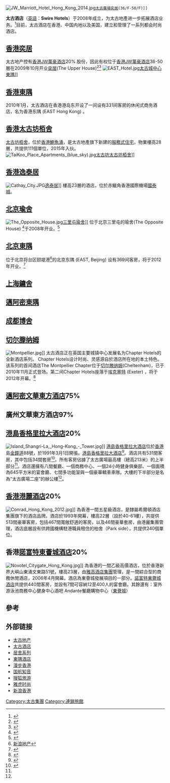 {{Infobox company
| name             = Swire Hotels      太古酒店
| logo             =
| caption          = 
| type             = 
| traded_as        = 
| genre            = 
| fate             = 
| predecessor      = 
| successor        = 
| foundation       = 2008
| founder          = 
| defunct          = <!-- {{End date|YYYY|MM|DD}} -->
| location_city    = [[香港|香港]]
| location_country = 
| location         = 
| locations        = 
| area_served      = [[香港|香港]],[[中国内地|中国内地]],[[美國|美國]]
| key_people       = Toby Smith 施睿忠,<br>(副主席)
| industry         = 酒店业
| parent           = [[太古地產|太古地產]]
| divisions        = 
| subsid           = 
| homepage         = [http://www.swirehotels.com 太古酒店]
| footnotes        = 
| intl             = 
}}
 [[File:JW_Marriott_Hotel_Hong_Kong_2014.jpg|thumb]][[太古廣場|太古廣場]][[奕居|奕居]](36/F-50/F)]]
'''太古酒店'''（[[英語|英語]]：'''Swire Hotels'''）于2008年成立，为太古地產进一步拓展酒店业务。<ref>{{Cite web |url=http://www.swireproperties.com/sc/about-us/business-overview/swire-hotels/pages/index.aspx |title=太古地產 |access-date=2011-11-08 |archive-url=https://web.archive.org/web/20111210015650/http://www.swireproperties.com/sc/about-us/business-overview/swire-hotels/Pages/index.aspx |archive-date=2011-12-10 |dead-url=yes }}</ref>目前，太古酒店在香港、中国内地以及美国，建立和管理了一系列都会时尚酒店。

== [[香港|香港]][[奕居|奕居]] ==
太古地产控有[[香港JW萬豪酒店|香港JW萬豪酒店]]20% 股份，因此有权位于[[香港JW萬豪酒店|香港JW萬豪酒店]]36-50層在2009年10月开业[[奕居|奕居]](The Upper House)<ref>{{Cite web |url=http://www.upperhouse.com/tc/Pages/index.aspx |title=奕居 |accessdate=2011-11-08 |archive-date=2011-10-31 |archive-url=https://web.archive.org/web/20111031020252/http://www.upperhouse.com/tc/Pages/index.aspx |dead-url=yes }}</ref><ref>{{Cite web |url=http://www.chinahospitalitynews.com/cn/2009/04/21/11889/ |title=中国旅业参考 |accessdate=2011-11-08 |archive-date=2009-05-25 |archive-url=https://web.archive.org/web/20090525034121/http://www.chinahospitalitynews.com/cn/2009/04/21/11889/ |dead-url=yes }}</ref>
[[File:EAST_Hotel.jpg|thumb]][[太古城中心|太古城中心]][[東隅酒店|東隅]]]]

==[[香港|香港]][[東隅|東隅]] ==
2010年1月，太古酒店在香港港岛东开设了一间设有331间客房的休闲式商务酒店，名为香港东隅 (EAST Hong Kong) 。

==[[香港|香港]][[太古坊栢舍|太古坊栢舍]] ==
[[太古坊栢舍|太古坊栢舍]]，位於[[香港|香港]][[鰂魚涌|鰂魚涌]]，是太古地產旗下新建的[[服務式住宅|服務式住宅]]，物業樓高28層，共提供111個單位，2015年入伙。
[[File:TaiKoo_Place_Apartments_(blue_sky).jpg|thumb]][[太古坊|太古坊]][[太古坊栢舍|太古坊栢舍]]]]

==[[香港|香港]][[國泰城|逸泰居]]==
[[File:Cathay_City.JPG|thumb]][[國泰城|逸泰居]]]]
樓高23層的酒店，位於赤鱲角香港國際機場[[國泰城|國泰城]]。

==[[北京|北京]][[瑜舍|瑜舍]] ==
[[File:The_Opposite_House.jpg|thumb]][[三里屯|三里屯]][[瑜舍|瑜舍]]]]
位于北京三里屯的瑜舍(The Opposite House) <ref>{{Cite web |url=http://www.theoppositehouse.com/ |title=瑜舍 |accessdate=2011-11-08 |archive-date=2011-11-10 |archive-url=https://web.archive.org/web/20111110152148/http://theoppositehouse.com/ |dead-url=no }}</ref>于2008年开业。<ref>{{Cite web |url=http://travel.sohu.com/20091210/n268855526.shtml |title=搜狐旅游 |accessdate=2011-11-09 |archive-date=2009-12-19 |archive-url=https://web.archive.org/web/20091219225559/http://travel.sohu.com/20091210/n268855526.shtml |dead-url=yes }}</ref>

==[[北京|北京]][[東隅|東隅]] ==
位于北京将台区颐堤港<ref>[http://news.dichan.sina.com.cn/2010/10/12/222449.html 新浪地产]{{dead link|date=2017年12月 |bot=InternetArchiveBot |fix-attempted=yes }}</ref>的北京东隅 (EAST, Beijing) 设有369间客房，将于2012年开业。<ref>{{Cite web |url=http://www.swirehotels.com/sc/Our-Hotels/EAST.aspx |title=香港东隅和北京东隅 |access-date=2011-11-08 |archive-url=https://web.archive.org/web/20121125015445/http://www.swirehotels.com/sc/Our-Hotels/EAST.aspx |archive-date=2012-11-25 |dead-url=yes }}</ref>
==[[上海|上海]][[鏞舍|鏞舍]] ==
==[[邁阿密|邁阿密]][[東隅|東隅]]==
==[[成都|成都]][[博舍|博舍]] ==

==[[切尔滕纳姆|切尔滕纳姆]]==
[[File:Montpellier.jpg|right]]]]
太古酒店正在英国主要城镇中心发展名为Chapter Hotels的全新酒店系列。 Chapter Hotels设计时尚、灵感源自於酒店所在地的本土特色。该系列的首间酒店The Montpellier Chapter位于[[切尔滕纳姆|切尔滕纳姆]](Cheltenham)，已于2010年11月正式登场。第二间Chapter Hotels座落于[[埃克塞特|埃克塞特]] (Exeter) ，将于2012年开幕。<ref>{{Cite web |url=http://www.swirehotels.com/sc/Our-Hotels/Chapter-Hotels.aspx |title=英国特色城镇酒店 |access-date=2011-11-08 |archive-url=https://web.archive.org/web/20120203133558/http://www.swirehotels.com/sc/Our-Hotels/Chapter-Hotels.aspx |archive-date=2012-02-03 |dead-url=yes }}</ref>

==[[邁阿密文華東方酒店|邁阿密文華東方酒店]]75%==
==廣州文華東方酒店97%==

==[[港島香格里拉大酒店|港島香格里拉大酒店]]20%==
[[File:Island_Shangri-La,_Hong-Kong_-_Tower.jpg|right]]]]
[[港島香格里拉大酒店|港島香格里拉大酒店]]位於[[香港|香港]]島[[金鐘道|金鐘道]]88號，於1991年3月1日開張。[[港島香格里拉大酒店|港島香格里拉大酒店]]<ref name="Simtropolis">{{cite news |url=http://community.simtropolis.com/files/file/17027-hk-island-shangrila-hotel/ |title=HK Island ShangriLa Hotel |publisher=Simtropolis |accessdate=2013-06-17 |archive-date=2013-06-18 |archive-url=https://archive.is/20130618024610/http://community.simtropolis.com/files/file/17027-hk-island-shangrila-hotel/ |dead-url=no }}</ref>。酒店共有531間客房，其中包括34間套房<ref name="fastfacts">{{cite web |url=http://www.shangri-la.com/hongkong/islandshangrila/press-room/fast-facts/ |title=Fast Facts |publisher=Island Shangri-La |accessdate=2013-06-17 |archive-date=2013-02-11 |archive-url=https://web.archive.org/web/20130211092146/http://www.shangri-la.com/hongkong/islandshangrila/press-room/fast-facts/ |dead-url=no }}</ref>。所有客房佔據了太古廣場最高樓（總高213米）的上半部分<ref name="Simtropolis"/>。酒店還擁有八間餐廳、一個商務中心、一個24小時健身俱樂部、一個面積為645平方米的宴會廳、七間多功能室與一個豪華轎車車隊。大樓的下半部分是名為“太古廣場二座”的辦公樓<ref name="Simtropolis"/>。

==[[香港港麗酒店|香港港麗酒店]]20%==
[[File:Conrad_Hong_Kong_2012.jpg|right]]]]
為香港一間五星級酒店，是隸屬希爾頓酒店集團旗下的酒店品牌。酒店於1993年開幕，樓高22層（設於40-61樓），共提供513間豪華客房，包括467間寬敞舒適的客房，以及46間豪華套房，由港麗集團管理，酒店底層設有供跨國機構駐港職員租住的柏舍（Park side），共提供240個單位。

==香港[[諾富特東薈城酒店|諾富特東薈城酒店]]20%==
[[File:Novotel_Citygate_Hong_Kong.jpg|right]]]]
為香港的一間乙級高價酒店，位於香港新界大嶼山東涌文東路51號，樓高23層，由[[雅高酒店集團|雅高酒店集團]]管理，是一間綜合型的商務休閒酒店，2006年4月開幕。酒店為東薈城發展項目的一部分。[[諾富特東薈城酒店|諾富特東薈城酒店]]共提供440間客房，並設有7間可容納12至400人的宴會廳。其餘還有：室外游泳池商務中心健身中心酒吧 Andante餐廳購物中心（[[東薈城|東薈城]]）

== 參考 ==
<references />

==外部链接==
*[http://www.swireproperties.com 太古地产]{{Wayback|url=http://www.swireproperties.com/ |date=20061119140142 }}
*[https://www.swirehotels.com 太古酒店]{{Wayback|url=https://www.swirehotels.com/ |date=20110405135903 }}
* [https://www.the-house-collective.com 居舍系列]{{Wayback|url=https://www.the-house-collective.com/ |date=20200818081434 }}
* [https://www.easthotels.com 東隅酒店]{{Wayback|url=https://www.easthotels.com/ |date=20190625200323 }}
*[https://web.archive.org/web/20160304093919/http://www.hongkongbmw.com/newsdetail.asp?id=261 漫步香港]
*[http://chengxiangair.com/szcx/tourinfo/news_detail.jsp?id=110319095045494619 国航知音]{{Dead link|date=2018年7月 |bot=InternetArchiveBot |fix-attempted=no }}
*[http://travel.sohu.com/20100107/n269436081.shtml 搜狐旅游]{{Wayback|url=http://travel.sohu.com/20100107/n269436081.shtml |date=20100110230851 }}
*[https://web.archive.org/web/20120104212640/http://lady.cn.yahoo.com/ypen/20111108/686346.html 雅虎时尚]
*[http://news.sina.com.hk/news/3/1/1/2472222/1.html 新浪香港]{{dead link|date=2017年12月 |bot=InternetArchiveBot |fix-attempted=yes }}
{{太古集團}}
[[Category:太古集團|Category:太古集團]]
[[Category:連鎖旅館|Category:連鎖旅館]]